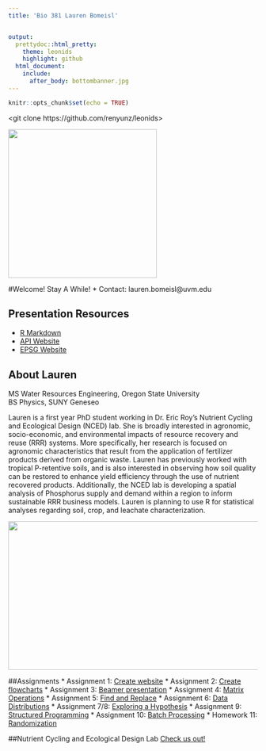 ```yaml
---
title: 'Bio 381 Lauren Bomeisl'


output: 
  prettydoc::html_pretty:
    theme: leonids
    highlight: github
  html_document:
    include:
      after_body: bottombanner.jpg
---
```


```r
knitr::opts_chunk$set(echo = TRUE)
```

 
<git clone https://github.com/renyunz/leonids>
<cd leonids>
<jekyll server>
 


<img src="sthelen.jpg" width="300" height="300" />

#Welcome! Stay A While!
* Contact: lauren.bomeisl@uvm.edu 


## Presentation Resources

  * [R Markdown](ElevatrPresentation.html)
  * [API Website](https://aws.amazon.com/public-datasets/terrain/)
  * [EPSG Website](http://www.epsg-registry.org/)


## About Lauren
MS Water Resources Engineering, Oregon State University  
BS Physics, SUNY Geneseo

Lauren is a first year PhD student working in Dr. Eric Roy's Nutrient Cycling and Ecological Design (NCED) lab. She is broadly interested in agronomic, socio-economic, and environmental impacts of resource recovery and reuse (RRR) systems. More specifically, her research is focused on agronomic characteristics that result from the application of fertilizer products derived from organic waste. Lauren has previously worked with tropical P-retentive soils, and is also interested in observing how soil quality can be restored to enhance yield efficiency through the use of nutrient recovered products. Additionally, the NCED lab is developing a spatial analysis of Phosphorus supply and demand within a region to inform sustainable RRR business models. Lauren is planning to use R for statistical analyses regarding soil, crop, and leachate characterization. 

<img src="bottombanner.jpg" width="800" height="300" />

##Assignments
* Assignment 1: [Create website](https://laurenbomeisl.github.io/Bio381_2018/)
* Assignment 2: [Create flowcharts](180309_Homework_02.html)
* Assignment 3: [Beamer presentation](Homework_3.pdf)
* Assignment 4: [Matrix Operations](HW4.html)
* Assignment 5: [Find and Replace](Homework_5.html)
* Assignment 6: [Data Distributions](Homework6.html)
* Assignment 7/8: [Exploring a Hypothesis](Homework7.html)
* Assignment 9: [Structured Programming](Homework9.html)
* Assignment 10: [Batch Processing](Homework10.html)
* Homework 11: [Randomization](Homework11.html)

##Nutrient Cycling and Ecological Design Lab
[Check us out!](http://nced.weebly.com/)



